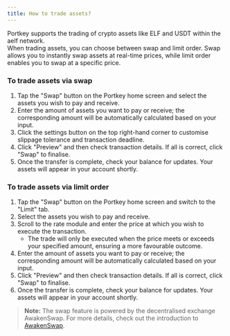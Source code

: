 ```yaml
---
title: How to trade assets?
---
```


Portkey supports the trading of crypto assets like ELF and USDT within the aelf network.\
When trading assets, you can choose between swap and limit order. Swap allows you to instantly swap assets at real-time prices, while limit order enables you to swap at a specific price.

### To trade assets via swap

1. Tap the "Swap" button on the Portkey home screen and select the assets you wish to pay and receive.
2. Enter the amount of assets you want to pay or receive; the corresponding amount will be automatically calculated based on your input.
3. Click the settings button on the top right-hand corner to customise slippage tolerance and transaction deadline.
4. Click "Preview" and then check transaction details. If all is correct, click "Swap" to finalise.
5. Once the transfer is complete, check your balance for updates. Your assets will appear in your account shortly.

### To trade assets via limit order

1. Tap the "Swap" button on the Portkey home screen and switch to the "Limit" tab.
2. Select the assets you wish to pay and receive.
3. Scroll to the rate module and enter the price at which you wish to execute the transaction.
   * The trade will only be executed when the price meets or exceeds your specified amount, ensuring a more favourable outcome.
4. Enter the amount of assets you want to pay or receive; the corresponding amount will be automatically calculated based on your input.
5. Click "Preview" and then check transaction details. If all is correct, click "Swap" to finalise.
6. Once the transfer is complete, check your balance for updates. Your assets will appear in your account shortly.

> **Note:** The swap feature is powered by the decentralised exchange AwakenSwap. For more details, check out the introduction to [AwakenSwap](https://www.awaken.finance/ "").
